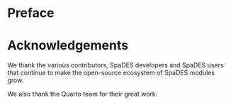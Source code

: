 # Preface {.unnumbered}




# Acknowledgements {.unnumbered}

We thank the various contributors, SpaDES developers and SpaDES users that continue
to make the open-source ecosystem of SpaDES modules grow.

We also thank the Quarto team for their great work.
